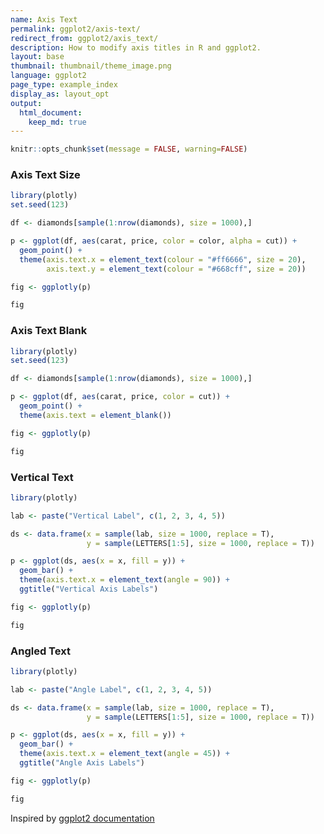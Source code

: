 ```yaml
---
name: Axis Text
permalink: ggplot2/axis-text/
redirect_from: ggplot2/axis_text/
description: How to modify axis titles in R and ggplot2.
layout: base
thumbnail: thumbnail/theme_image.png
language: ggplot2
page_type: example_index
display_as: layout_opt
output:
  html_document:
    keep_md: true
---
```


```r
knitr::opts_chunk$set(message = FALSE, warning=FALSE)
```
### Axis Text Size

```r
library(plotly)
set.seed(123)

df <- diamonds[sample(1:nrow(diamonds), size = 1000),]

p <- ggplot(df, aes(carat, price, color = color, alpha = cut)) +
  geom_point() +
  theme(axis.text.x = element_text(colour = "#ff6666", size = 20),
        axis.text.y = element_text(colour = "#668cff", size = 20))

fig <- ggplotly(p)

fig
```

### Axis Text Blank

```r
library(plotly)
set.seed(123)

df <- diamonds[sample(1:nrow(diamonds), size = 1000),]

p <- ggplot(df, aes(carat, price, color = cut)) +
  geom_point() +
  theme(axis.text = element_blank())

fig <- ggplotly(p)

fig
```

### Vertical Text

```r
library(plotly)

lab <- paste("Vertical Label", c(1, 2, 3, 4, 5))

ds <- data.frame(x = sample(lab, size = 1000, replace = T),
                 y = sample(LETTERS[1:5], size = 1000, replace = T))

p <- ggplot(ds, aes(x = x, fill = y)) +
  geom_bar() +
  theme(axis.text.x = element_text(angle = 90)) +
  ggtitle("Vertical Axis Labels")

fig <- ggplotly(p)

fig
```

### Angled Text

```r
library(plotly)

lab <- paste("Angle Label", c(1, 2, 3, 4, 5))

ds <- data.frame(x = sample(lab, size = 1000, replace = T),
                 y = sample(LETTERS[1:5], size = 1000, replace = T))

p <- ggplot(ds, aes(x = x, fill = y)) +
  geom_bar() +
  theme(axis.text.x = element_text(angle = 45)) +
  ggtitle("Angle Axis Labels")

fig <- ggplotly(p)

fig
```
Inspired by <a href="http://docs.ggplot2.org/current/">ggplot2 documentation</a>

